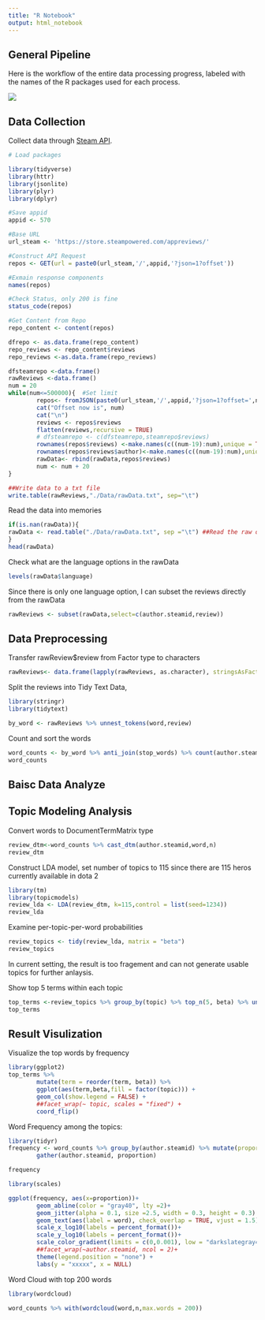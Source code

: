```yaml
---
title: "R Notebook"
output: html_notebook
---
```


## General Pipeline

Here is the workflow of the entire data processing progress, labeled with the names of the R packages used for each process.

![](https://ws1.sinaimg.cn/large/006tNbRwly1fxlt9qu667j311d0u0n89.jpg)

## Data Collection
Collect data through [Steam API](https://partner.steamgames.com/doc/store/getreviews).

```r
# Load packages

library(tidyverse)
library(httr)
library(jsonlite)
library(plyr)
library(dplyr)

#Save appid
appid <- 570

#Base URL
url_steam <- 'https://store.steampowered.com/appreviews/'

#Construct API Request
repos <- GET(url = paste0(url_steam,'/',appid,'?json=1?offset'))

#Exmain response components
names(repos)

#Check Status, only 200 is fine
status_code(repos)

#Get Content from Repo
repo_content <- content(repos)

dfrepo <- as.data.frame(repo_content)
repo_reviews <- repo_content$reviews
repo_reviews <-as.data.frame(repo_reviews)

dfsteamrepo <-data.frame()
rawReviews <-data.frame()
num = 20
while(num<=500000){  #Set limit
        repos<- fromJSON(paste0(url_steam,'/',appid,'?json=1?offset=',num))
        cat("Offset now is", num)
        cat("\n")
        reviews <- repos$reviews
        flatten(reviews,recursive = TRUE)
        # dfsteamrepo <- c(dfsteamrepo,steamrepo$reviews) 
        rownames(repos$reviews) <-make.names(c((num-19):num),unique = TRUE) #Try to solve dumplicate row name issue
        rownames(repos$reviews$author)<-make.names(c((num-19):num),unique = TRUE)
        rawData<- rbind(rawData,repos$reviews)
        num <- num + 20
}

##Write data to a txt file
write.table(rawReviews,"./Data/rawData.txt", sep="\t")

```

Read the data into memories

```r
if(is.nan(rawData)){
rawData <- read.table("./Data/rawData.txt", sep ="\t") ##Read the raw data into memory
}
head(rawData)
```

Check what are the language options in the rawData
```r
levels(rawData$language)
```

Since there is only one language option, I can subset the reviews directly from the rawData
```r
rawReviews <- subset(rawData,select=c(author.steamid,review))
```

## Data Preprocessing
Transfer rawReview$review from Factor type to characters
```r
rawReviews<- data.frame(lapply(rawReviews, as.character), stringsAsFactors=FALSE)
```

Split the reviews into Tidy Text Data, 
```r
library(stringr)
library(tidytext)

by_word <- rawReviews %>% unnest_tokens(word,review)


```
Count and sort the words
```r
word_counts <- by_word %>% anti_join(stop_words) %>% count(author.steamid,word,sort=TRUE) %>% ungroup()
word_counts
```


## Baisc Data Analyze

## Topic Modeling Analysis
Convert words to DocumentTermMatrix type
```r
review_dtm<-word_counts %>% cast_dtm(author.steamid,word,n)
review_dtm
```

Construct LDA model, set number of topics to 115 since there are 115 heros currently available in dota 2
```r
library(tm)
library(topicmodels)
review_lda <- LDA(review_dtm, k=115,control = list(seed=1234))
review_lda
```
Examine per-topic-per-word probabilities
```r
review_topics <- tidy(review_lda, matrix = "beta")
review_topics
```
In current setting, the result is too fragement and can not generate usable topics for further anlaysis.

Show top 5 terms within each topic
```r
top_terms <-review_topics %>% group_by(topic) %>% top_n(5, beta) %>% ungroup() %>% arrange(topic, -beta)
top_terms
```


## Result Visulization 
Visualize the top words by frequency
```r
library(ggplot2)
top_terms %>%
        mutate(term = reorder(term, beta)) %>%
        ggplot(aes(term,beta,fill = factor(topic))) +
        geom_col(show.legend = FALSE) +
        ##facet_wrap(~ topic, scales = "fixed") +
        coord_flip()
```
Word Frequency among the topics:
```r
library(tidyr)
frequency <- word_counts %>% group_by(author.steamid) %>% mutate(proportion = word_counts$n / count(word_counts$n)) %>% select(-n) %>% spread(author.steamid,proportion) %>% 
        gather(author.steamid, proportion)

frequency

library(scales)

ggplot(frequency, aes(x=proportion))+
        geom_abline(color = "gray40", lty =2)+
        geom_jitter(alpha = 0.1, size =2.5, width = 0.3, height = 0.3) +
        geom_text(aes(label = word), check_overlap = TRUE, vjust = 1.5) +
        scale_x_log10(labels = percent_format())+
        scale_y_log10(labels = percent_format())+
        scale_color_gradient(limits = c(0,0.001), low = "darkslategray4", high = "gray 75")+
        ##facet_wrap(~author.steamid, ncol = 2)+
        theme(legend.position = "none") +
        labs(y = "xxxxx", x = NULL)
```
Word Cloud with top 200 words
```r
library(wordcloud)

word_counts %>% with(wordcloud(word,n,max.words = 200))
```


